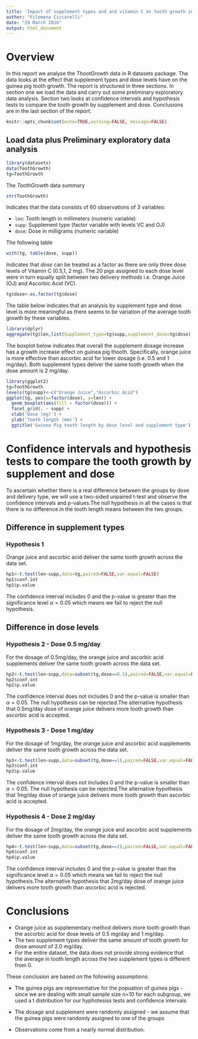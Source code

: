 ---
title: 'Impact of supplement types and and vitamin C on tooth growth in guinea Pigs '
author: "Filomena Ciccarelli"
date: "29 March 2016"
output: html_document
---
# Overview
In this report we analyse the *ThootGrowth* data in R datasets package. The data looks at the effect that supplement types and dose levels have on the guinea pig tooth growth. The report is structured in three sections. In section one we load the data and carry out some preliminary exploratory data analysis. Section two
looks at confidence intervals and hypothesis tests to compare the tooth growth by supplement and dose. Conclusions are in the last section of the report.
```{r global_options, echo=FALSE}
knitr::opts_chunk$set(echo=TRUE,warning=FALSE, message=FALSE)
```

## Load data plus Preliminary exploratory data analysis
```{r}
library(datasets)
data(ToothGrowth)
tg=ToothGrowth
```
The *ToothGrowth* data summary 
```{r, echo=FALSE}
str(ToothGrowth)
```
Indicates that the data consists of 60 observations of 3 variables: 

* `len`: Tooth length in millimeters (numeric variable)
* `supp`: Supplement type (factor variable with levels VC and OJ)
* `dose`: Dose in milligrams (numeric variable)

The following table
```{r}
with(tg, table(dose, supp))
```
Indicates that *dose* can be treated as a factor as there are only three dose levels of Vitamin C (0.5,1, 2 mg). The 20 pigs assigned to each dose level were in turn equally split between two delivery methods i.e. Orange Juice (OJ) and Ascorbic Acid (VC). 

```{r}
tg$dose<-as.factor(tg$dose)

```
The table below indicates that an analysis by supplement type and dose level is more meaningful as there seems to be variation of the average tooth growth by these variables.
```{r}
library(dplyr)
aggregate(tg$len,list(Supplement_type=tg$supp,supplement_dose=tg$dose),mean)
```
The boxplot below indicates that overall the supplement dosage increase has a growth increase effect on guinea pig thooth. Specifically, orange juice is more effective than ascorbic acid for lower dosage (i.e. 0.5 and 1 mg/day). Both supplement types deliver the same tooth growth when the dose amount is 2 mg/day.  

```{r}
library(ggplot2)
tg=ToothGrowth
levels(tg$supp)<-c("Orange Juice","Ascorbic Acid")
ggplot(tg, aes(x=factor(dose), y=len)) +
  geom_boxplot(aes(fill = factor(dose))) + 
  facet_grid(. ~ supp) +
  xlab('Dose (mg)') +
  ylab('Tooth length (mm)') +
  ggtitle('Guinea Pig tooth length by dose level and supplement type')
```

# Confidence intervals and hypothesis tests to compare the tooth growth by supplement and dose
To ascertain whether there is a real difference between the groups by dose and delivery type, we will use a two-sided unpaired t-test and observe the confidence intervals and p-values.The null hypothesis in all the cases is that there is no difference in the tooth length means between the two groups.

## Difference in supplement types
### Hypothesis 1
Orange juice and ascorbic acid deliver the same tooth growth across the data set.
```{r}
hp1<-t.test(len~supp,data=tg,paired=FALSE,var.equal=FALSE)
hp1$conf.int
hp1$p.value
```
The confidence interval includes 0 and the p-value is greater than the significance level $\alpha=0.05$ which means we fail to reject the null hypothesis. 

## Difference in dose levels
### Hypothesis 2 - Dose 0.5 mg/day

For the dosage of 0.5mg/day, the orange juice and ascorbic acid supplements deliver the same tooth growth across the data set.
```{r}
hp2<-t.test(len~supp,data=subset(tg,dose==0.5),paired=FALSE,var.equal=FALSE)
hp2$conf.int
hp2$p.value
```
The confidence interval does not includes 0 and the p-value is smaller than $\alpha=0.05$. The null hypothesis can be rejected.The alternative hypothesis that 0.5mg/day dose of orange juice delivers more tooth growth than ascorbic acid is accepted.

### Hypothesis 3 - Dose 1 mg/day

For the dosage of 1mg/day, the orange juice and ascorbic acid supplements deliver the same tooth growth across the data set.
```{r}
hp3<-t.test(len~supp,data=subset(tg,dose==1),paired=FALSE,var.equal=FALSE)
hp3$conf.int
hp3$p.value
```
The confidence interval does not includes 0 and the p-value is smaller than $\alpha=0.05$. The null hypothesis can be rejected.The alternative hypothesis that 1mg/day dose of orange juice delivers more tooth growth than ascorbic acid is accepted.

### Hypothesis 4 - Dose 2 mg/day

For the dosage of 2mg/day, the orange juice and ascorbic acid supplements deliver the same tooth growth across the data set.
```{r}
hp4<-t.test(len~supp,data=subset(tg,dose==2),paired=FALSE,var.equal=FALSE)
hp4$conf.int
hp4$p.value
```
The confidence interval includes 0 and the p-value is greater than the significance level $\alpha=0.05$ which means we fail to reject the null hypothesis.The alternative hypothesis that 2mg/day dose of orange juice delivers more tooth growth than ascorbic acid is rejected.

# Conclusions

* Orange juice as supplementary method delivers more tooth growth than the ascorbic acid for dose levels of 0.5 mg/day and 1 mg/day.
* The two supplement types deliver the same amount of tooth growth for dose amount of 2.0 mg/day. 
* For the entire dataset, the data does not provide strong evidence that the average in tooth length across the two supplement types is different from 0.

These conclusion are based on the following assumptions:

* The guinea pigs are representative for the popuation of guinea pigs - since we are dealing with small sample size n=10 for each subgroup, we used a t distribution for our hyphotesiss tests and confidence intervals

* The dosage and supplement were randomly assigned - we assume that the guinea pigs were randomly assigned to one of the groups

* Observations come from a nearly normal distribution.
